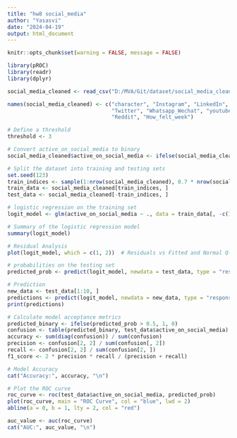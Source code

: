 ```yaml
---
title: "hw8 social_media"
author: "Yasasvi"
date: "2024-04-19"
output: html_document
---
```


```r
knitr::opts_chunk$set(warning = FALSE, message = FALSE)

library(pROC)
library(readr)
library(dplyr)

social_media_cleaned <- read_csv("D:/MVA/Git/dataset/social_media_cleaned.csv")

names(social_media_cleaned) <- c("character", "Instagram", "LinkedIn", "SnapChat", 
                                 "Twitter", "Whatsapp_Wechat", "youtube", "OTT", 
                                 "Reddit", "How_felt_week")

# Define a threshold
threshold <- 3

# Convert active_on_social_media to binary
social_media_cleaned$active_on_social_media <- ifelse(social_media_cleaned$How_felt_week > threshold, 1, 0)

# Split the dataset into training and testing sets
set.seed(123) 
train_indices <- sample(1:nrow(social_media_cleaned), 0.7 * nrow(social_media_cleaned))  # 70% for training, 30% for testing
train_data <- social_media_cleaned[train_indices, ]
test_data <- social_media_cleaned[-train_indices, ]

# logistic regression on the training set
logit_model <- glm(active_on_social_media ~ ., data = train_data[, -c(1, 10)], family = binomial)

# Summary of the logistic regression model
summary(logit_model)

# Residual Analysis
plot(logit_model, which = c(1, 2))  # Residuals vs Fitted and Normal Q-Q plot

# probabilities on the testing set
predicted_prob <- predict(logit_model, newdata = test_data, type = "response")

# Prediction
new_data <- test_data[1:10, ]
predictions <- predict(logit_model, newdata = new_data, type = "response")
print(predictions)

# Calculate model acceptance metrics
predicted_binary <- ifelse(predicted_prob > 0.5, 1, 0)
confusion <- table(predicted_binary, test_data$active_on_social_media)
accuracy <- sum(diag(confusion)) / sum(confusion)
precision <- confusion[2, 2] / sum(confusion[, 2])
recall <- confusion[2, 2] / sum(confusion[2, ])
f1_score <- 2 * precision * recall / (precision + recall)

# Model Accuracy
cat("Accuracy:", accuracy, "\n")

# Plot the ROC curve
roc_curve <- roc(test_data$active_on_social_media, predicted_prob)
plot(roc_curve, main = "ROC Curve", col = "blue", lwd = 2)
abline(a = 0, b = 1, lty = 2, col = "red")

auc_value <- auc(roc_curve)
cat("AUC:", auc_value, "\n")
```
